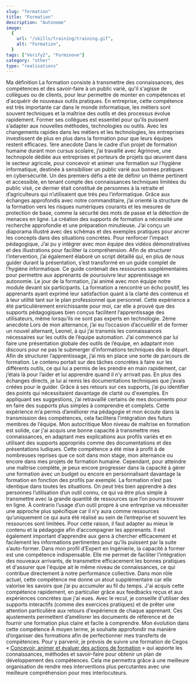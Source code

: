 ```yaml
---
slug: "formation"
title: "Formation"
description: "Autonome"
image:
  {
    url: "/skills/training/training.gif",
    alt: "Formation",
  }
tags: ["Verify2", "Forminove"]
category: "other"
type: "realisations"
---
```

Ma définition
La formation consiste à transmettre des connaissances, des compétences et des savoir-faire à un public varié, qu'il s'agisse de collègues ou de clients, pour leur permettre de monter en compétences et d'acquérir de nouveaux outils pratiques.
En entreprise, cette compétence est très importante car dans le monde informatique, les métiers sont souvent techniques et la maîtrise des outils et des processus évolue rapidement. Former ses collègues est essentiel pour qu’ils puissent s’adapter aux nouvelles méthodes, technologies ou outils. Avec les changements rapides dans les métiers et les technologies, les entreprises investissent de plus en plus dans la formation pour que leurs équipes restent efficaces.
1ère anecdote
Dans le cadre d’un projet de formation humaine durant mon cursus scolaire, j’ai travaillé avec Agrinove, une technopole dédiée aux entreprises et porteurs de projets qui œuvrent dans le secteur agricole, pour concevoir et animer une formation sur l’hygiène informatique, destinée à sensibiliser un public varié aux bonnes pratiques en cybersécurité. Un des premiers défis a été de définir un thème pertinent et accessible, en tenant compte des connaissances techniques limitées du public visé, ce dernier était constitué de personnes à la retraite et d’agriculteurs qui n’utilisaient que très peu l’informatique. Grâce aux échanges approfondis avec notre commanditaire, j’ai orienté la structure de la formation vers les risques numériques courants et les mesures de protection de base, comme la sécurité des mots de passe et la détection de menaces en ligne.
La création des supports de formation a nécessité une recherche approfondie et une préparation minutieuse. J’ai conçu un diaporama illustré avec des schémas et des exemples pratiques pour ancrer les concepts dans des situations concrètes. Pour renforcer l’impact pédagogique, J’ai pu y intégrer avec mon équipe des vidéos démonstratives et des illustrations pour faciliter la compréhension. Afin de structurer l’intervention, j’ai également élaboré un script détaillé qui, en plus de nous guider durant la présentation, s’est transformé en un guide complet de l’hygiène informatique. Ce guide contenait des ressources supplémentaires pour permettre aux apprenants de poursuivre leur apprentissage en autonomie.
Le jour de la formation, j’ai animé avec mon équipe notre module devant six participants. La formation a rencontré un écho positif, les apprenants ayant exprimé leur satisfaction quant à la clarté des contenus et à leur utilité tant sur le plan professionnel que personnel. Cette expérience a été particulièrement enrichissante pour moi, car elle a prouvé que des supports pédagogiques bien conçus facilitent l’apprentissage des utilisateurs, même lorsqu’ils ne sont pas experts en technologie.
2ème anecdote
Lors de mon alternance, j’ai eu l’occasion d’accueillir et de former un nouvel alternant, Leonel, à qui j’ai transmis les connaissances nécessaires sur les outils de l’équipe automation. J’ai commencé par lui faire une présentation globale des outils de l’équipe, en adaptant mon discours pour ne pas le submerger d’informations techniques dès le départ.
Afin de structurer l’apprentissage, j’ai mis en place une sorte de parcours de formation. Le contenu portait sur des tâches concrètes à faire sur les différents outils, ce qui lui a permis de les prendre en main rapidement, car j’étais là pour l’aider et lui apprendre quand il n’y arrivait pas.
En plus des échanges directs, je lui ai remis les documentations techniques que j’avais créées pour le guider. Grâce à ses retours sur ces supports, j’ai pu identifier des points qui nécessitaient davantage de clarté ou d'exemples. En appliquant ses suggestions, j’ai retravaillé certains de mes documents pour en faire des supports plus simples à comprendre et complets. Cette expérience m’a permis d’améliorer ma pédagogie et mon écoute dans la transmission des compétences, cela facilitera l'intégration des futurs membres de l’équipe.
Mon autocritique
Mon niveau de maîtrise en formation est solide, car j'ai acquis une bonne capacité à transmettre mes connaissances, en adaptant mes explications aux profils variés et en utilisant des supports appropriés comme des documentations et des présentations ludiques. Cette compétence a été mise à profit à de nombreuses reprises que ce soit dans mon stage, mon alternance ou encore dans mes projets de formation humaine.
Cependant, pour atteindre une maîtrise complète, je peux encore progresser dans la capacité à gérer une formation avec un budget ou encore en personnalisant davantage la formation en fonction des profils par exemple.
La formation n’est pas identique dans toutes les situations. On peut très bien apprendre à des personnes l’utilisation d’un outil connu, ce qui va être plus simple à transmettre avec la grande quantité de ressources que l’on pourra trouver en ligne. À contrario l’usage d’un outil propre à une entreprise va nécessiter une approche plus spécifique car il n’y aura comme ressources qu’uniquement ce qui aura été réalisé au sein de l’entreprise et souvent les ressources sont limitées. Pour cette raison, il faut adapter au mieux le contenu et la pédagogie afin d’accompagner les apprenants. Il est également important d’apprendre aux gens à chercher efficacement et facilement les informations pertinentes pour qu’ils puissent par la suite s’auto-former.
Dans mon profil d’Expert en Ingénierie, la capacité à former est une compétence indispensable. Elle me permet de faciliter l'intégration des nouveaux arrivants, de transmettre efficacement les bonnes pratiques et d'assurer que l'équipe ait le même niveau de connaissances, ce qui contribue directement à notre performance collective. Dans mon rôle actuel, cette compétence me donne un atout supplémentaire car elle valorise les savoirs que j’ai pu accumuler au fil du temps.
J'ai acquis cette compétence rapidement, en particulier grâce aux feedbacks reçus et aux expériences concrètes que j'ai eues. Avec le recul, je conseille d'utiliser des supports interactifs (comme des exercices pratiques) et de prêter une attention particulière aux retours d'expérience de chaque apprenant. Ces ajustements permettent d’améliorer les documents de référence et de fournir une formation plus claire et facile à comprendre.
Mon évolution dans cette compétence
À moyen terme, je souhaite approfondir ma manière d’organiser des formations afin de perfectionner mes transferts de compétences. Pour y parvenir, je prévois de suivre une formation de Cegos « [Concevoir, animer et évaluer des actions de formation](https://www.cegos.fr/formations/formation-de-formateurs/concevoir-animer-et-evaluer-des-actions-de-formation) » qui apporte les connaissances, méthodes et savoir-faire pour obtenir un plan de développement des compétences. Cela me permettra grâce à une meilleure organisation de rendre mes interventions plus percutantes avec une meilleure compréhension pour mes interlocuteurs.

